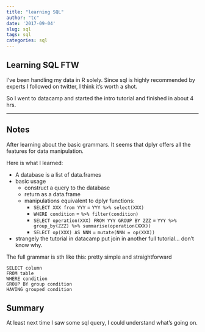 ```yaml
---
title: "learning SQL"
author: "tc"
date: '2017-09-04'
slug: sql
tags: sql
categories: sql
---
```


## Learning SQL FTW

I've been handling my data in R solely. Since sql is highly recommended by experts I followed on twitter, I think it's worth a shot.

So I went to datacamp and started the intro tutorial and finished in about 4 hrs.

*** 

## Notes

After learning about the basic grammars. It seems that dplyr offers all the features for data manipulation.

Here is what I learned:  

- A database is a list of data.frames  
- basic usage  
    - construct a query to the database  
    - return as a data.frame  
    - manipulations equivalent to dplyr functions:  
        - `SELECT XXX from YYY` = `YYY %>% select(XXX)`  
        - `WHERE condition` = `%>% filter(condition)`  
        - `SELECT operation(XXX) FROM YYY GROUP BY ZZZ` = `YYY %>% group_by(ZZZ) %>% summarise(operation(XXX))`  
        - `SELECT op(XXX) AS NNN` = `mutate(NNN = op(XXX))`  

- strangely the tutorial in datacamp put join in another full tutorial... don't know why.

The full grammar is sth like this: pretty simple and straightforward

```
SELECT column
FROM table
WHERE condition
GROUP BY group condition
HAVING grouped condition
```

## Summary
At least next time I saw some sql query, I could understand what's going on. 


